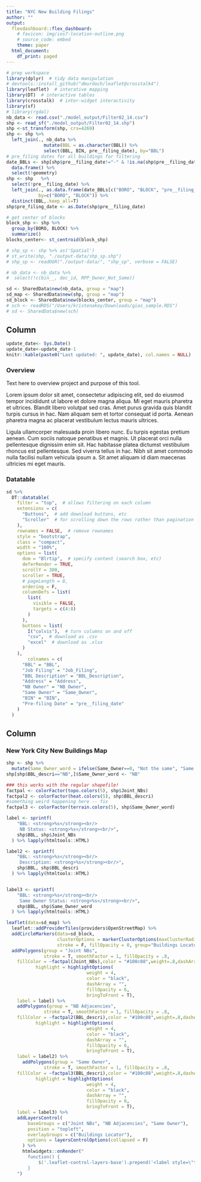 ```yaml
---
title: "NYC New Building Filings"
author: ""
output:
  flexdashboard::flex_dashboard:
    # favicon: img/ios7-location-outline.png
    # source_code: embed
    theme: paper
  html_document:
    df_print: paged
---
```


```r
# prep workspace
library(dplyr)  # tidy data manipulation
# devtools::install_github("dmurdoch/leaflet@crosstalk4")
library(leaflet)  # interative mapping
library(DT)  # interactive tables
library(crosstalk)  # inter-widget interactivity
library(sf)
# library(rgdal)
nb_data <- read.csv("./model_output/Filter02_14.csv")
shp <- read_sf("./model_output/Filter02_14.shp")
shp <-st_transform(shp, crs=4269)
shp <- shp %>%
  left_join(., nb_data %>% 
              mutate(BBL = as.character(BBL)) %>%
              select(BBL, BIN, pre__filing_date), by="BBL")
# pre_filing dates for all buildings for filtering 
date_BBLs <- shp[shp$pre__filing_date!="-" & !is.na(shp$pre__filing_date),] %>%
  data.frame() %>%
  select(!geometry)
shp <- shp   %>%
  select(!pre__filing_date) %>%
  left_join(., as.data.frame(date_BBLs[c("BORO", "BLOCK", "pre__filing_date")]), 
            by=c("BORO", "BLOCK")) %>%
  distinct(BBL,.keep_all=T)
shp$pre_filing_date <- as.Date(shp$pre__filing_date)

# get center of blocks
block_shp <- shp %>%
  group_by(BORO, BLOCK) %>%
  summarize() 
blocks_center<- st_centroid(block_shp)

# shp_sp <- shp %>% as('Spatial')
# st_write(shp, "./output-data/shp_sp.shp")
# shp_sp <- readOGR("./output-data/", "shp_sp", verbose = FALSE)

# nb_data <- nb_data %>%
#  select(!c(bin__, doc_id, RPP_Owner_Not_Same))

sd <- SharedData$new(nb_data, group = "map")
sd_map <- SharedData$new(shp, group = "map")
sd_block <- SharedData$new(blocks_center, group = "map")
# sch <- readRDS("/Users/kristenakey/Downloads/gias_sample.RDS")
# sd <- SharedData$new(sch)
```


<!-- Main {data-icon="ion-stats-bars"} -->
<!-- =====================================   -->


Column {data-width=400}
-------------------------------------

```r
update_date<- Sys.Date()
update_date<-update_date-1
knitr::kable(paste0("Last updated: ", update_date), col.names = NULL)
```

### Overview

Text here to overview project and purpose of this tool.

Lorem ipsum dolor sit amet, consectetur adipiscing elit, sed do eiusmod tempor incididunt ut labore et dolore magna aliqua. Mi eget mauris pharetra et ultrices. Blandit libero volutpat sed cras. Amet purus gravida quis blandit turpis cursus in hac. Nam aliquam sem et tortor consequat id porta. Aenean pharetra magna ac placerat vestibulum lectus mauris ultrices. 

Ligula ullamcorper malesuada proin libero nunc. Eu turpis egestas pretium aenean. Cum sociis natoque penatibus et magnis. Ut placerat orci nulla pellentesque dignissim enim sit. Hac habitasse platea dictumst vestibulum rhoncus est pellentesque. Sed viverra tellus in hac. Nibh sit amet commodo nulla facilisi nullam vehicula ipsum a. Sit amet aliquam id diam maecenas ultricies mi eget mauris.


### Datatable
    
```r
sd %>%
  DT::datatable(
    filter = "top",  # allows filtering on each column
    extensions = c(
      "Buttons",  # add download buttons, etc
      "Scroller"  # for scrolling down the rows rather than pagination
    ),
    rownames = FALSE,  # remove rownames
    style = "bootstrap",
    class = "compact",
    width = "100%",
    options = list(
      dom = "Blrtip",  # specify content (search box, etc)
      deferRender = TRUE,
      scrollY = 300,
      scroller = TRUE,
      # pageLength = 8,
      ordering = F,
      columnDefs = list(
        list(
          visible = FALSE,
          targets = c(4:8)
        )
      ),
      buttons = list(
        I("colvis"),  # turn columns on and off
        "csv",  # download as .csv
        "excel"  # download as .xlsx
      )
    ),
        colnames = c(
      "BBL" = "BBL",
      "Job Filing" = "Job_Filing",
      "BBL Description" = "BBL_Description",
      "Address" = "Address",
      "NB Owner" = "NB_Owner",
      "Same Owner" = "Same_Owner",
      "BIN" = "BIN",
      "Pre-filing Date" = "pre__filing_date"
    )
  )
```



Column {data-width=600}
-------------------------------------
   
    
### New York City New Buildings Map
```r
shp <- shp %>%
  mutate(Same_Owner_word = ifelse(Same_Owner==0, "Not the same", "Same owner")) 
shp[shp$BBL_descri=="NB",]$Same_Owner_word <- "NB"

### this works with the regular shapefile!
factpal <- colorFactor(topo.colors(5), shp$Joint_NBs)
factpal2 <- colorFactor(heat.colors(5), shp$BBL_descri)
#something weird happening here -- fix
factpal3 <- colorFactor(terrain.colors(5), shp$Same_Owner_word)

label <- sprintf(
    "BBL: <strong>%s</strong><br/>
     NB Status: <strong>%s</strong><br/>",
    shp$BBL, shp$Joint_NBs
  ) %>% lapply(htmltools::HTML)

label2 <- sprintf(
    "BBL: <strong>%s</strong><br/>
     Description: <strong>%s</strong><br/>",
    shp$BBL, shp$BBL_descri
  ) %>% lapply(htmltools::HTML)


label3 <- sprintf(
    "BBL: <strong>%s</strong><br/>
     Same Owner Status: <strong>%s</strong><br/>",
    shp$BBL, shp$Same_Owner_word
  ) %>% lapply(htmltools::HTML)

```


```r
leaflet(data=sd_map) %>%
  leaflet::addProviderTiles(providers$OpenStreetMap) %>%
  addCircleMarkers(data=sd_block,
                   clusterOptions = markerClusterOptions(maxClusterRadius = 75),
                   stroke = F, fillOpacity = 0, group="Buildings Locator") %>%
  addPolygons(group = "Joint NBs",
              stroke = T, smoothFactor = 1, fillOpacity = .8,
    fillColor = ~factpal(Joint_NBs),color = "#100c08",weight=.8,dashArray = "",
           highlight = highlightOptions(
                              weight = 4,
                              color = "black",
                              dashArray = "",
                              fillOpacity = 6,
                              bringToFront = T),
    label = label) %>%
    addPolygons(group = "NB Adjacencies",
              stroke = T, smoothFactor = 1, fillOpacity = .8,
    fillColor = ~factpal2(BBL_descri),color = "#100c08",weight=.8,dashArray = "",
           highlight = highlightOptions(
                              weight = 4,
                              color = "black",
                              dashArray = "",
                              fillOpacity = 6,
                              bringToFront = T),
    label = label2) %>%
      addPolygons(group = "Same Owner",
              stroke = T, smoothFactor = 1, fillOpacity = .8,
    fillColor = ~factpal3(BBL_descri),color = "#100c08",weight=.8,dashArray = "",
           highlight = highlightOptions(
                              weight = 4,
                              color = "black",
                              dashArray = "",
                              fillOpacity = 6,
                              bringToFront = T),
    label = label3) %>%
    addLayersControl(
        baseGroups = c("Joint NBs", "NB Adjacencies", "Same Owner"),
        position = "topleft",
        overlayGroups = c("Buildings Locator"),
        options = layersControlOptions(collapsed = F)
      ) %>%
      htmlwidgets::onRender("
        function() {
            $('.leaflet-control-layers-base').prepend('<label style=\"text-align:center\">Map Variable</label>');
        }
    ") 

```


